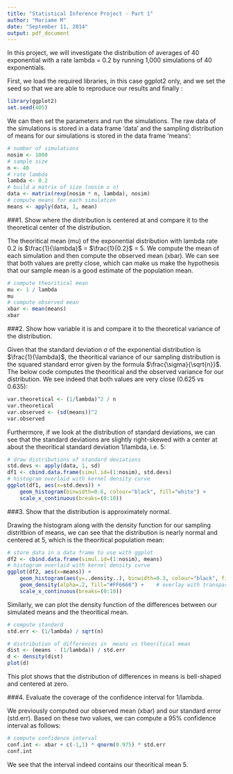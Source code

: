 ```yaml
---
title: "Statistical Inference Project - Part 1"
author: "Mariame M"
date: "September 11, 2014"
output: pdf_document
---
```


In this project, we will investigate the distribution of averages of 40 exponential with a rate lambda = 0.2 by running 1,000 simulations of 40 exponentials.

First, we load the required libraries, in this case ggplot2 only, and we set the seed so that we are able to reproduce our results and finally :

```r
library(ggplot2)
set.seed(405)
```

We can then set the parameters and run the simulations. The raw data of the simulations is stored in a data frame 'data' and the sampling distribution of means for our simulations is stored in the data frame 'means':

```r
# number of simulations
nosim <- 1000
# sample size
n <- 40
# rate lambda
lambda <- 0.2
# build a matrix of size (nosim x n)
data <- matrix(rexp(nosim * n, lambda), nosim)
# compute means for each simulation
means <- apply(data, 1, mean)
```


###1. Show where the distribution is centered at and compare it to the theoretical center of the distribution.  

The theoritical mean (mu) of the exponential distribution with lambda rate 0.2 is $\frac{1}{\lambda}$ = $\frac{1}{0.2}$ = 5.
We compute the mean of each simulation and then compute the observed mean (xbar). 
We can see that both values are pretty close, which can make us make the hypothesis that our sample mean is a good estimate of the population mean.

```r
# compute theoritical mean
mu <- 1 / lambda
mu
# compute observed mean
xbar <- mean(means)
xbar
```


###2. Show how variable it is and compare it to the theoretical variance of the distribution.
  
Given that the standard deviation $\sigma$ of the exponential distribution is $\frac{1}{\lambda}$, the theoritical variance of our sampling distribution is the squared standard error given by the formula $\frac{\sigma}{\sqrt{n}}$. 
The below code computes the theoritical and the observed variance for our distribution. We see indeed that both values are very close (0.625 vs 0.635):

```r
var.theoretical <- (1/lambda)^2 / n
var.theoretical
var.observed <- (sd(means))^2
var.observed
```

Furthermore, if we look at the distribution of standard deviations, we can see that the standard deviations are slightly right-skewed with a center at about the theoritical standard deviation 1/lambda, i.e. 5:

```r
# draw distributions of standard deviations
std.devs <- apply(data, 1, sd)
df1 <- cbind.data.frame(simul.id=(1:nosim), std.devs)
# histogram overlaid with kernel density curve
ggplot(df1, aes(x=std.devs)) +
    geom_histogram(binwidth=0.6, colour="black", fill="white") +
    scale_x_continuous(breaks=(0:10)) 
```


###3. Show that the distribution is approximately normal.
  
Drawing the histogram along with the density function for our sampling distritbion of means, we can see that the distribution is nearly normal and centered at 5, which is the theoritical population mean:

```r
# store data in a data frame to use with ggplot
df2 <- cbind.data.frame(simul.id=(1:nosim), means)
# histogram overlaid with kernel density curve
ggplot(df2, aes(x=means)) +
    geom_histogram(aes(y=..density..), binwidth=0.3, colour="black", fill="white") +
    geom_density(alpha=.2, fill="#FF6666") +    # overlay with transparent density plot
    scale_x_continuous(breaks=(0:10)) 
```

Similarly, we can plot the density function of the differences between our simulated means and the theoritical mean.

```r
# compute standard
std.err <- (1/lambda) / sqrt(n)

# distribution of differences in  means vs theoritical mean
dist <- (means - (1/lambda)) / std.err
d <- density(dist)
plot(d)
```

This plot shows that the distribution of differences in means is bell-shaped and centered at zero.


###4. Evaluate the coverage of the confidence interval for 1/lambda.
  
We previously computed our observed mean (xbar) and our standard error (std.err).
Based on these two values, we can compute a 95% confidence interval as follows:

```r
# compute confidence interval
conf.int <- xbar + c(-1,1) * qnorm(0.975) * std.err
conf.int
```

We see that the interval indeed contains our theoritical mean 5.
